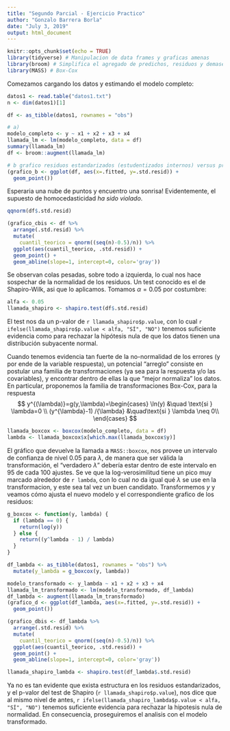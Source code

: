 ```yaml
---
title: "Segundo Parcial - Ejercicio Practico"
author: "Gonzalo Barrera Borla"
date: "July 3, 2019"
output: html_document
---
```


```r
knitr::opts_chunk$set(echo = TRUE)
library(tidyverse) # Manipulacion de data frames y graficas amenas
library(broom) # Simplifica el agregado de predichos, residuos y demases a un data frame
library(MASS) # Box-Cox
```

Comezamos cargando los datos y estimando el modelo completo:

```r
datos1 <- read.table("datos1.txt")
n <- dim(datos1)[1]

df <- as_tibble(datos1, rownames = "obs")

# a)
modelo_completo <- y ~ x1 + x2 + x3 + x4
llamada_lm <- lm(modelo_completo, data = df)
summary(llamada_lm)
df <- broom::augment(llamada_lm)
```

```r
# b grafico residuos estandarizados (estudentizados internos) versus predichos
(grafico_b <- ggplot(df, aes(x=.fitted, y=.std.resid)) +
  geom_point())
```

Esperaria una nube de puntos y encuentro una sonrisa! Evidentemente, el supuesto de homocedasticidad _ha sido violado_.

```r
qqnorm(df$.std.resid)
```

```r
(grafico_cbis <- df %>%
  arrange(.std.resid) %>%
  mutate(
    cuantil_teorico = qnorm((seq(n)-0.5)/n)) %>%
  ggplot(aes(cuantil_teorico, .std.resid)) +
  geom_point() +
  geom_abline(slope=1, intercept=0, color='gray'))
```


Se observan colas pesadas, sobre todo a izquierda, lo cual nos hace sospechar de la normalidad de los residuos. Un test conocido es el de Shapiro-Wilk, asi que lo aplicamos. Tomamos $\alpha = 0.05$ por costumbre:

```r
alfa <- 0.05
llamada_shapiro <- shapiro.test(df$.std.resid)
```

El test nos da un p-valor de `r llamada_shapiro$p.value`, con lo cual `r ifelse(llamada_shapiro$p.value < alfa, "SÍ", "NO")` tenemos suficiente evidencia como para rechazar la hipótesis nula de que los datos tienen una distribución subyacente normal.

Cuando tenemos evidencia tan fuerte de la no-normalidad de los errores (y por ende de la variable respuesta), un potencial "arreglo" consiste en postular una familia de transformaciones (ya sea para la respuesta y/o las covariables), y encontrar dentro de ellas la que "mejor normaliza" los datos. En particular, proponemos la familia de transformaciones Box-Cox, para la respuesta 
$$
y^{(\lambda)}=g(y,\lambda)=\begin{cases}
       \ln(y) &\quad \text{si } \lambda=0 \\
       (y^{\lambda}-1) /{\lambda} &\quad\text{si } \lambda \neq 0\\
       \end{cases}
$$

```r
llamada_boxcox <- boxcox(modelo_completo, data = df)
lambda <- llamada_boxcox$x[which.max(llamada_boxcox$y)]
```

El gráfico que devuelve la llamada a `MASS::boxcox`, nos provee un intervalo de confianza de nivel 0.05 para $\lambda$, de manera que ser válida la transformación, el "verdadero $\lambda$" debería estar dentro de este intervalo en 95 de cada 100 ajustes. Se ve que la log-verosimilitud tiene un pico muy marcado alrededor de `r lambda`, con lo cual _no_ da igual qué $\lambda$ se use en la transformacion, y este sea tal vez un buen candidato. Transformemos $y$ y veamos cómo ajusta el nuevo modelo y el correspondiente grafico de los residuos:

```r
g_boxcox <- function(y, lambda) {
  if (lambda == 0) {
    return(log(y))
  } else {
    return((y^lambda - 1) / lambda)
  }
}

df_lambda <- as_tibble(datos1, rownames = "obs") %>%
  mutate(y_lambda = g_boxcox(y, lambda))

modelo_transformado <- y_lambda ~ x1 + x2 + x3 + x4
llamada_lm_transformado <- lm(modelo_transformado, df_lambda)
df_lambda <- augment(llamada_lm_transformado)
(grafico_d <- ggplot(df_lambda, aes(x=.fitted, y=.std.resid)) +
  geom_point())

(grafico_dbis <- df_lambda %>%
  arrange(.std.resid) %>%
  mutate(
    cuantil_teorico = qnorm((seq(n)-0.5)/n)) %>%
  ggplot(aes(cuantil_teorico, .std.resid)) +
  geom_point() +
  geom_abline(slope=1, intercept=0, color='gray'))

llamada_shapiro_lambda <- shapiro.test(df_lambda$.std.resid)
```

Ya no es tan evidente que exista estructura en los residuos estandarizados, y el p-valor del test de Shapiro (`r llamada_shapiro$p.value`), nos dice que al mismo nivel de antes, `r ifelse(llamada_shapiro_lambda$p.value < alfa, "SÍ", "NO")` tenemos suficiente evidencia para rechazar la hipotesis nula de normalidad. En consecuencia, proseguiremos el analisis con el modelo transformado.
